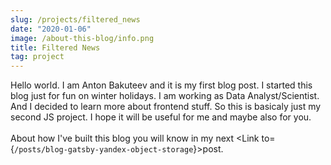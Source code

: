 ```yaml
---
slug: /projects/filtered_news
date: "2020-01-06"
image: /about-this-blog/info.png
title: Filtered News
tag: project
---
```



Hello world. I am Anton Bakuteev and it is my first blog post. 
I started this blog just for fun on winter holidays. 
I am working as Data Analyst/Scientist. 
And I decided to learn more about  frontend stuff. 
So this is basicaly just my second JS project.
I hope it will be useful for me and maybe also for you.
<br/><br/>
About how I've built this blog you will 
know in my next <Link to={`/posts/blog-gatsby-yandex-object-storage`}>post.</Link> 